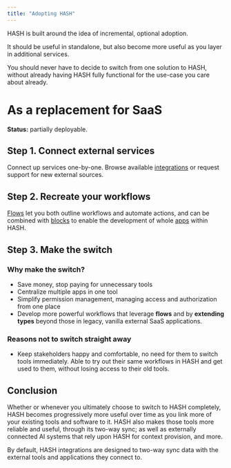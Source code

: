 ```yaml
---
title: "Adopting HASH"
---
```


HASH is built around the idea of incremental, optional adoption.

It should be useful in standalone, but also become more useful as you layer in additional services.

You should never have to decide to switch from one solution to HASH, without already having HASH fully functional for the use-case you care about already.

# As a replacement for SaaS

**Status:** partially deployable.

## Step 1. Connect external services

Connect up services one-by-one. Browse available [integrations](https://hash.ai/integrations) or request support for new external sources.

## Step 2. Recreate your workflows

[Flows](https://hash.ai/guide/flows) let you both outline workflows and automate actions, and can be combined with [blocks](https://hash.ai/guide/pages/blocks) to enable the development of whole [apps](https://hash.ai/guide/apps) within HASH. 

## Step 3. Make the switch

### Why make the switch?

- Save money, stop paying for unnecessary tools
- Centralize multiple apps in one tool
- Simplify permission management, managing access and authorization from one place
- Develop more powerful workflows that leverage **flows** and by **extending types** beyond those in legacy, vanilla external SaaS applications.

### Reasons not to switch straight away

- Keep stakeholders happy and comfortable, no need for them to switch tools immediately. Able to try out their same workflows in HASH and get used to them, without losing access to their old tools.

## Conclusion

Whether or whenever you ultimately choose to switch to HASH completely, HASH becomes progressively more useful over time as you link more of your existing tools and software to it. HASH also makes those tools more reliable and useful, through its two-way sync; as well as externally connected AI systems that rely upon HASH for context provision, and more.

By default, HASH integrations are designed to two-way sync data with the external tools and applications they connect to.
